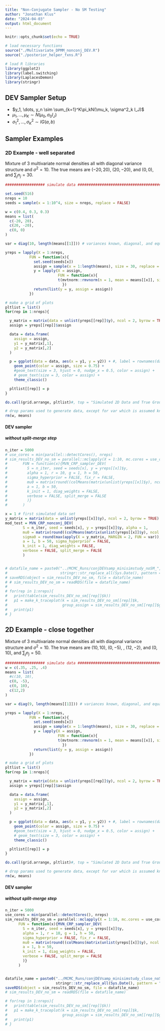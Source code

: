 ```yaml
---
title: "Non-Conjugate Sampler - No SM Testing"
author: "Jonathan Klus"
date: "2024-04-03"
output: html_document
---
```


```r
knitr::opts_chunk$set(echo = TRUE)

# load necessary functions
source("./Multivariate_DPMM_nonconj_DEV.R")
source("./posterior_helper_fxns.R")

# load R libraries
library(ggplot2)
library(label.switching)
library(LaplacesDemon)
library(stringr)
```

## DEV Sampler Setup

- $y_1, \dots, y_n \sim \sum_{k=1}^K\pi_kN(\mu_k, \sigma^2_k I_J)$
- $\mu_1, \dots, \mu_K \sim N(\mu_0, \sigma_0 I_J)$
- $\sigma^2_1,\dots, \sigma^2_K \sim IG(a,b)$

## Sampler Examples

### 2D Example - well separated

Mixture of 3 multivariate normal densities all with diagonal variance structure
and $\sigma^2 = 10$. The true means are $(-20,20)$, $(20,-20)$, and $(0,0)$, and
$\sum_{j}n_j = 30$.

```r
################## simulate data ##############################################

set.seed(516)
nreps = 10
seeds = sample(x = 1:10^4, size = nreps, replace = FALSE)

w = c(0.4, 0.3, 0.3)
means = list(
  c(-20, 20),
  c(20, -20),
  c(0, 0)
)

var = diag(10, length(means[[1]])) # variances known, diagonal, and equal

yreps = lapply(X = 1:nreps, 
           FUN = function(x){
             set.seed(seeds[x])
             assign = sample(x = 1:length(means), size = 30, replace = TRUE, prob = w)
             y = lapply(X = assign,
                        FUN = function(x){
                        t(mvtnorm::rmvnorm(n = 1, mean = means[[x]], sigma = var))
                          })
             return(list(y = y, assign = assign))
           })

# make a grid of plots
pltlist = list()
for(rep in 1:nreps){

  y_matrix = matrix(data = unlist(yreps[[rep]]$y), ncol = 2, byrow = TRUE)
  assign = yreps[[rep]]$assign

  data = data.frame(
    assign = assign,
    y1 = y_matrix[,1],
    y2 = y_matrix[,2]
  )

  p = ggplot(data = data, aes(x = y1, y = y2)) + #, label = rownames(data))) +
    geom_point(color = assign, size = 0.75) +
    #geom_text(size = 3, hjust = 0, nudge_x = 0.5, color = assign) +
    # geom_text(size = 3, color = assign) +
    theme_classic()

  pltlist[[rep]] = p
}

do.call(grid.arrange, pltlist)#, top = "Simulated 2D Data and True Group Assignments")

# drop params used to generate data, except for var which is assumed known
rm(w, means)
```

#### DEV sampler 

##### without split-merge step

```r
n_iter = 5000
# use_cores = min(parallel::detectCores(), nreps)
# sim_results_DEV_no_sm = parallel::mclapply(X = 1:10, mc.cores = use_cores,
#       FUN = function(x){MVN_CRP_sampler_DEV(
#         S = n_iter, seed = seeds[x], y = yreps[[x]]$y,
#         alpha = 1, r = 10, g = 1, h = 50,
#         sigma_hyperprior = FALSE, fix_r = FALSE,
#         mu0 = matrix(round((colMeans(matrix(unlist(yreps[[x]]$y), ncol = 2))),0), ncol = 1),
#         a = 1, b = 50,
#         k_init = 1, diag_weights = FALSE,
#         verbose = FALSE, split_merge = FALSE
#         )}
#       )

x = 1 # first simulated data set 
y_matrix = matrix(data = unlist(yreps[[x]]$y), ncol = 2, byrow = TRUE)
mod_test = MVN_CRP_nonconj_DEV(
        S = n_iter, seed = seeds[x], y = yreps[[x]]$y, alpha = 1, 
        mu0 = matrix(round((colMeans(matrix(unlist(yreps[[x]]$y), ncol = 2))),0), ncol = 1),
        sigma0 = round(max(apply(X = y_matrix, MARGIN = 2, FUN = var)),-1), 
        a = 1, b = 50, sigma_hyperprior = FALSE,
        k_init = 1, diag_weights = FALSE,
        verbose = FALSE, split_merge = FALSE
        )


# datafile_name = paste0("../MCMC_Runs/conjDEVsamp_minisimstudy_noSM_", 
#                        stringr::str_replace_all(Sys.Date(), pattern = "-", replacement = "_"), ".rds")
# saveRDS(object = sim_results_DEV_no_sm, file = datafile_name)
# # sim_results_DEV_no_sm = readRDS(file = datafile_name)
# 
# for(rep in 1:nreps){
#   print(table(sim_results_DEV_no_sm[[rep]]$k))
#   p1 = make_k_traceplot(k = sim_results_DEV_no_sm[[rep]]$k, 
#                         group_assign = sim_results_DEV_no_sm[[rep]]$group_assign)
#   print(p1)
# }
```


## 2D Example - close together

Mixture of 3 multivariate normal densities all with diagonal variance structure
and $\sigma^2 = 10$. The true means are $(10,10)$, $(0,-5)$, , $(12,-2)$, and $(0,10)$, and
$\sum_{j}n_j = 50$.

```r
################## simulate data ##############################################
w = c(.35, .25, .4)
means = list(
  #c(10, 10),
  c(0, -5),
  c(0, 10),
  c(12,2)
)

var = diag(9, length(means[[1]])) # variances known, diagonal, and equal

yreps = lapply(X = 1:nreps, 
           FUN = function(x){
             set.seed(seeds[x])
             assign = sample(x = 1:length(means), size = 30, replace = TRUE, prob = w)
             y = lapply(X = assign,
                        FUN = function(x){
                        t(mvtnorm::rmvnorm(n = 1, mean = means[[x]], sigma = var))
                          })
             return(list(y = y, assign = assign))
           })

# make a grid of plots
pltlist = list()
for(rep in 1:nreps){

  y_matrix = matrix(data = unlist(yreps[[rep]]$y), ncol = 2, byrow = TRUE)
  assign = yreps[[rep]]$assign

  data = data.frame(
    assign = assign,
    y1 = y_matrix[,1],
    y2 = y_matrix[,2]
  )

  p = ggplot(data = data, aes(x = y1, y = y2)) + #, label = rownames(data))) +
    geom_point(color = assign, size = 0.75) +
    #geom_text(size = 3, hjust = 0, nudge_x = 0.5, color = assign) +
    # geom_text(size = 3, color = assign) +
    theme_classic()

  pltlist[[rep]] = p
}

do.call(grid.arrange, pltlist)#, top = "Simulated 2D Data and True Group Assignments")

# drop params used to generate data, except for var which is assumed known
rm(w, means)
```

#### DEV sampler 

##### without split-merge step

```r
n_iter = 5000
use_cores = min(parallel::detectCores(), nreps)
sim_results_DEV_no_sm = parallel::mclapply(X = 1:10, mc.cores = use_cores,
      FUN = function(x){MVN_CRP_sampler_DEV(
        S = n_iter, seed = seeds[x], y = yreps[[x]]$y,
        alpha = 1, r = 10, g = 1, h = 50,
        sigma_hyperprior = FALSE, fix_r = FALSE,
        mu0 = matrix(round((colMeans(matrix(unlist(yreps[[x]]$y), ncol = 2))),0), ncol = 1),
        a = 1, b = 50,
        k_init = 1, diag_weights = FALSE,
        verbose = FALSE, split_merge = FALSE
        )}
      )


datafile_name = paste0("../MCMC_Runs/conjDEVsamp_minisimstudy_close_noSM_", 
                       stringr::str_replace_all(Sys.Date(), pattern = "-", replacement = "_"), ".rds")
saveRDS(object = sim_results_DEV_no_sm, file = datafile_name)
# sim_results_DEV_no_sm = readRDS(file = datafile_name)

# for(rep in 1:nreps){
#   print(table(sim_results_DEV_no_sm[[rep]]$k))
#   p1 = make_k_traceplot(k = sim_results_DEV_no_sm[[rep]]$k, 
#                         group_assign = sim_results_DEV_no_sm[[rep]]$group_assign)
#   print(p1)
# }
```

